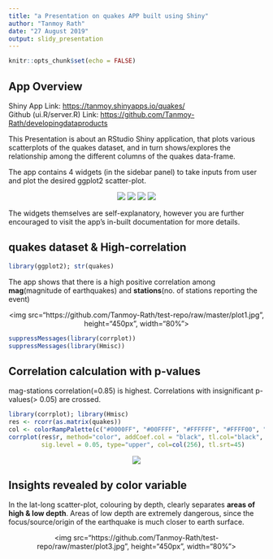 ```yaml
---
title: "a Presentation on quakes APP built using Shiny"
author: "Tanmoy Rath"
date: "27 August 2019"
output: slidy_presentation
---
```


```r
knitr::opts_chunk$set(echo = FALSE)
```

## App Overview

Shiny App Link: <a href="https://tanmoy.shinyapps.io/quakes/" target="_blank">https://tanmoy.shinyapps.io/quakes/</a><br/>Github (ui.R/server.R) Link: <a href="https://github.com/Tanmoy-Rath/developingdataproducts" target="_blank">https://github.com/Tanmoy-Rath/developingdataproducts</a>

This Presentation is about an RStudio Shiny application, that plots various scatterplots of the quakes dataset, and in turn shows/explores the relationship among the different columns of the quakes data-frame.

The app contains 4 widgets (in the sidebar panel) to take inputs from user and plot the desired ggplot2 scatter-plot.

<center>
<img src="https://github.com/Tanmoy-Rath/test-repo/raw/master/x.jpg">
<img src="https://github.com/Tanmoy-Rath/test-repo/raw/master/y.jpg">
<img src="https://github.com/Tanmoy-Rath/test-repo/raw/master/color.jpg">
<img src="https://github.com/Tanmoy-Rath/test-repo/raw/master/smooth.jpg">
</center>

The widgets themselves are self-explanatory, however you are further encouraged to visit the app's in-built documentation for more details.


## quakes dataset & High-correlation

```r
library(ggplot2); str(quakes)
```

The app shows that there is a high positive correlation among **mag**(magnitude of earthquakes) and **stations**(no. of stations reporting the event)

<center>
<img src="https://github.com/Tanmoy-Rath/test-repo/raw/master/plot1.jpg", height="450px", width="80%">
</center>

```r
suppressMessages(library(corrplot))
suppressMessages(library(Hmisc))
```

## Correlation calculation with p-values

mag-stations correlation(=0.85) is highest. Correlations with insignificant p-values(> 0.05) are crossed.
```r
library(corrplot); library(Hmisc)
res <- rcorr(as.matrix(quakes))
col <- colorRampPalette(c("#0000FF", "#00FFFF", "#FFFFFF", "#FFFF00", "#FF0000"))
corrplot(res$r, method="color", addCoef.col = "black", tl.col="black", diag=FALSE, p.mat = res$P,
         sig.level = 0.05, type="upper", col=col(256), tl.srt=45)
```

<center>
<img src="https://github.com/Tanmoy-Rath/test-repo/raw/master/plot2.jpg">
</center>

## Insights revealed by color variable

In the lat-long scatter-plot, colouring by depth, clearly separates **areas of high & low depth**. Areas of low depth are extremely dangerous, since the focus/source/origin of the earthquake is much closer to earth surface.

<center>
<img src="https://github.com/Tanmoy-Rath/test-repo/raw/master/plot3.jpg", height="450px", width="80%">
</center>